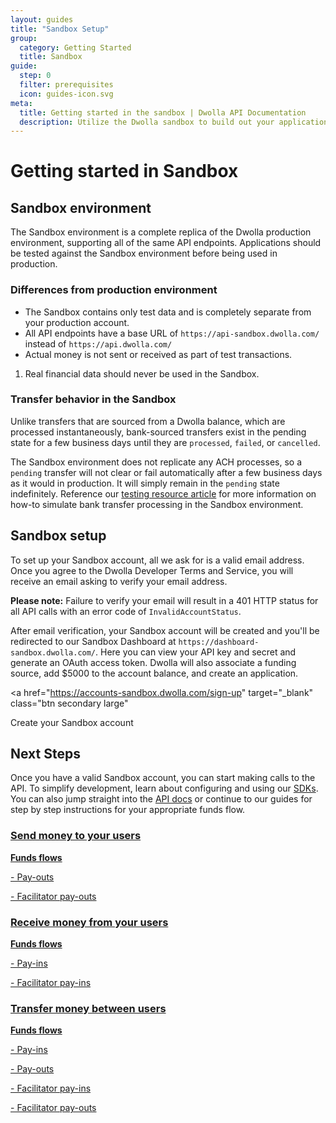 ```yaml
---
layout: guides
title: "Sandbox Setup"
group:
  category: Getting Started
  title: Sandbox
guide:
  step: 0
  filter: prerequisites
  icon: guides-icon.svg
meta:
  title: Getting started in the sandbox | Dwolla API Documentation
  description: Utilize the Dwolla sandbox to build out your application in a testing environment for free. Integrate your application with the Dwolla API before going live.
---
```


# Getting started in Sandbox

## Sandbox environment

The Sandbox environment is a complete replica of the Dwolla production environment, supporting all of the same API endpoints. Applications should be tested against the Sandbox environment before being used in production.

### Differences from production environment

- The Sandbox contains only test data and is completely separate from your production account.
- All API endpoints have a base URL of `https://api-sandbox.dwolla.com/` instead of `https://api.dwolla.com/`
- Actual money is not sent or received as part of test transactions.

<ol class="alerts">
  <li class="alert icon-alert-info">
    Real financial data should never be used in the Sandbox.
  </li>
</ol>

### Transfer behavior in the Sandbox

Unlike transfers that are sourced from a Dwolla balance, which are processed instantaneously, bank-sourced transfers exist in the pending state for a few business days until they are `processed`, `failed`, or `cancelled`.

The Sandbox environment does not replicate any ACH processes, so a `pending` transfer will not clear or fail automatically after a few business days as it would in production. It will simply remain in the `pending` state indefinitely. Reference our [testing resource article](/resources/testing.html) for more information on how-to simulate bank transfer processing in the Sandbox environment.

## Sandbox setup

To set up your Sandbox account, all we ask for is a valid email address. Once you agree to the Dwolla Developer Terms and Service, you will receive an email asking to verify your email address.

**Please note:** Failure to verify your email will result in a 401 HTTP status for all API calls with an error code of `InvalidAccountStatus`.

After email verification, your Sandbox account will be created and you'll be redirected to our Sandbox Dashboard at `https://dashboard-sandbox.dwolla.com/`. Here you can view your API key and secret and generate an OAuth access token. Dwolla will also associate a funding source, add \$5000 to the account balance, and create an application.

<a
  href="https://accounts-sandbox.dwolla.com/sign-up"
  target="_blank"
  class="btn secondary large"
>
  Create your Sandbox account
</a>

## Next Steps

Once you have a valid Sandbox account, you can start making calls to the API. To simplify development, learn about configuring and using our [SDKs](/pages/sdks.html). You can also jump straight into the [API docs](https://docs.dwolla.com/) or continue to our guides for step by step instructions for your appropriate funds flow.

<nav class="grid-nav">
  <a href="/guides/send-money" class="icon-guides-send-small grid-nav__item">
    <h3>Send money to your users</h3>
    <p>
      <strong>Funds flows</strong>
    </p>
    <p>- Pay-outs</p>
    <p>- Facilitator pay-outs</p>
  </a>
  <a
    href="/guides/receive-money"
    class="icon-guides-receive-small grid-nav__item"
  >
    <h3>Receive money from your users</h3>
    <p>
      <strong>Funds flows</strong>
    </p>
    <p>- Pay-ins</p>
    <p>- Facilitator pay-ins</p>
  </a>
  <a
    href="/guides/transfer-money-between-users"
    class="icon-guides-transfer-small grid-nav__item"
  >
    <h3>Transfer money between users</h3>
    <p>
      <strong>Funds flows</strong>
    </p>
    <p>- Pay-ins</p>
    <p>- Pay-outs</p>
    <p>- Facilitator pay-ins</p>
    <p>- Facilitator pay-outs</p>
  </a>
</nav>
